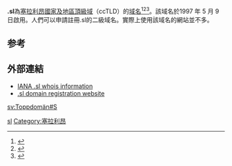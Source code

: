 '''.sl'''為[[塞拉利昂|塞拉利昂]][[國家及地區頂級域|國家及地區頂級域]]（ccTLD）的[[域名|域名]]<ref>{{Cite book|title=常用电脑词语速查手册|last=何弘主编|first=|publisher=西安：西安出版社|year=2000|isbn=7-80594-644-2|location=|pages=201-202}}</ref><ref>{{Cite book|title=英德汉广播电视技术词典|last=（德）赫伯特·蒂尔曼（Herbert Tillmann）编；梁瑛等译|first=|publisher=北京：中国广播电视出版社|year=2002|isbn=7-5043-3793-5|location=|pages=440-442}}</ref><ref>{{Cite book|title=大学计算机基础|last=刘丕娥主编|first=|publisher=哈尔滨：哈尔滨工业大学出版社|year=2010|isbn=978-7-5603-3056-3|location=|pages=342-345}}</ref>。該域名於1997 年 5 月 9 日啟用。人們可以申請註冊.sl的二級域名。實際上使用該域名的網站並不多。

== 参考 ==
{{reflist}}

== 外部連結 ==
* [http://www.iana.org/root-whois/sl.htm IANA .sl whois information]{{Wayback|url=http://www.iana.org/root-whois/sl.htm |date=20080821204131 }}
* [https://web.archive.org/web/20060503032650/http://sierratel.sl/domain/ .sl domain registration website]

{{Internet-stub}}

{{CcTLD}}

[[Category:國家及地區頂級域|sl]]
[[Category:塞拉利昂|Category:塞拉利昂]]

[[sv:Toppdomän#S|sv:Toppdomän#S]]